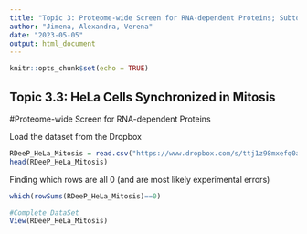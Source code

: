 ```yaml
---
title: "Topic 3: Proteome-wide Screen for RNA-dependent Proteins; Subtopic 3: HeLa synchronized in Mitosis"
author: "Jimena, Alexandra, Verena"
date: "2023-05-05"
output: html_document
---
```


```r
knitr::opts_chunk$set(echo = TRUE)
```

## Topic 3.3: HeLa Cells Synchronized in Mitosis
#Proteome-wide Screen for RNA-dependent Proteins

Load the dataset from the Dropbox


```r
RDeeP_HeLa_Mitosis = read.csv("https://www.dropbox.com/s/ttj1z98mxefq0aj/RDeeP_HeLa_Mitosis.csv?dl=1", header=TRUE, row.names=1, sep = ";")
head(RDeeP_HeLa_Mitosis)
```

Finding which rows are all 0 (and are most likely experimental errors)
```r
which(rowSums(RDeeP_HeLa_Mitosis)==0)
```

```r
#Complete DataSet
View(RDeeP_HeLa_Mitosis)
```

